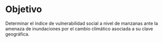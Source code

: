 # Objetivo

Determinar el índice de vulnerabilidad social a nivel de manzanas ante la amenaza de inundaciones por el cambio climático asociada a su clave geográfica.